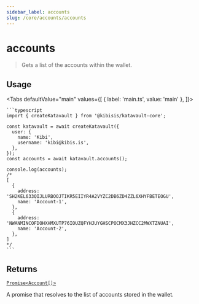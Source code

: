 ```yaml
---
sidebar_label: accounts
slug: /core/accounts/accounts
---
```



# accounts

> Gets a list of the accounts within the wallet.

<SectionBreak />

## Usage

<Tabs
  defaultValue="main"
  values={[
    { label: 'main.ts', value: 'main' },
  ]}>
  <TabItem value="main">

    ```typescript
    import { createKatavault } from '@kibisis/katavault-core';

    const katavault = await createKatavault({
      user: {
        name: 'Kibi',
        username: 'kibi@kibis.is',
      },
    });
    const accounts = await katavault.accounts();

    console.log(accounts);
    /*
    [
      {
        address: 'SH2KEL633QIJLURBOOJTIKR5EIIYR4A2VYZC2DB6ZD4ZZL6XHYFBETEOGU',
        name: 'Account-1',
      },
      {
        address: 'NWANMINCOFDOHXHMXUTP76IOUZQFYHJUYGHSCPOCMX3JHZCC2MWXTZNUAI',
        name: 'Account-2',
      },
    ]
    */
    ```

  </TabItem>
</Tabs>

<SectionBreak />

## Returns

[`Promise<Account[]>`](03-glossary/02-types.mdx#Account)

A promise that resolves to the list of accounts stored in the wallet.
